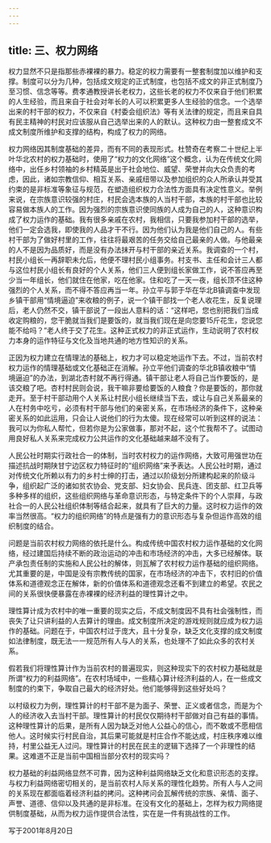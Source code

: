 ```yaml
---
---
---
```

title: 三、权力网络
---



权力显然不只是指那些赤裸裸的暴力。稳定的权力需要有一整套制度加以维护和支撑。制度可以分为几种，包括成文规定的正式制度，也包括不成文的非正式制度乃至习惯、信念等等。费孝通教授讲长老权力，这些长老的权力不仅来自于他们积累的人生经验，而且来自于社会对年长的人可以积累更多人生经验的信念。一个选举出来的村干部的权力，不仅来自《村委会组织法》等有关法律的规定，而且来自具有民主精神的村民对应该服从自己选举出来的人的默认。这种权力由一整套成文不成文制度所维护和支撑的结构，构成了权力的网络。

权力网络因其制度基础的差异，而有不同的表现形式。杜赞奇在考察二十世纪上半叶华北农村的权力基础时，使用了“权力的文化网络”这个概念，认为在传统文化网络中，出任乡村领袖的乡村精英是出于社会地位、威望、荣誉并向大众负责的考虑，因此，诸如宗教信仰、相互关系、亲戚纽带以及参加组织的众人所承认并受其约束的是非标准等象征与规范，在塑造组织权力合法性方面具有决定性意义。举例来说，在宗族意识较强的村庄，村民会选本族的人当村干部，本族的村干部也比较容易做本族人的工作。因为强烈的宗族意识使同族的人成为自己的人，这种意识构成了权力运作的基础。我有很多亲戚在农村，我相信，只要我参加村干部的选举，他们一定会选我，即使我的人品才干不行。因为他们认为我是他们自己的人。有些村干部为了做好村里的工作，往往将最艰苦的任务交给自己最亲的人做。与他最亲的人不是因为品质好，而是没有办法抹开与村干部的亲近关系。我调查的一个村，村民小组长一再辞职未允后，他便不理村民小组事务。村支书、主任和会计三人都与这位村民小组长有良好的个人关系，他们三人便到组长家做工作，说不答应再至少当一年组长，他们就住在他家，吃在他家。住和吃了一天一夜，组长顶不住这种强烈的个人关系，而不得不答应再当一年。孙立平与郭于华在华北B镇调查中发现乡镇干部用“情境逼迫”来收粮的例子，说一个镇干部找一个老人收花生，反复说理后，老人仍然不交，镇干部说了一段出人意料的话：“这样吧，您也别把我们当成收定购粮的，您干脆就当我们是要饭的，就当我们现在是向您要15斤花生，您说您能不给吗？”老人终于交了花生。这种正式权力的非正式运作，生动说明了农村权力本身的运作特征与文化及当地共通的地方性知识的关系。

正因为权力建立在情理法的基础上，权力才可以稳定地运作下去。不过，当前农村权力运作的情理基础或文化基础正在消解。孙立平他们调查的华北B镇收粮中“情境逼迫”的办法，到湖北杏村就不再行得通。镇干部让老人将自己当作要饭的，是该交粮了吧。杏村村民则会说，我干嘛非要给要饭的人粮食？你是要饭的，那你就走开。至于村干部动用个人关系让村民小组长继续当下去，或让与自己关系最亲的人在村务中吃亏，必须有村干部与他们的亲密关系，在市场经济的条件下，这种亲密关系的如此运用，只会让人说他们的行为太傻。现在经常可以听到这样的说法：我可以为你私人帮忙，但若你是为公家做事，那对不起，这个忙我帮不了。试图动用良好私人关系来完成权力公共运作的文化基础越来越不没有了。

人民公社时期实行政社合一的体制，当时农村权力的运作网络，大致可用强世功在描述抗战时期陕甘宁边区权力特征时的“组织网络”来予表达。人民公社时期，通过对传统文化所赖以有力的乡村士绅的打击，通过以阶级划分所建构起来的阶级斗争，组织起广泛的诸如贫农协会、党支部、妇女协会、民兵连、团支部、红卫兵等多种多样的组织，这些组织网络与革命意识形态，与特定条件下的个人崇拜，与政社合一的人民公社组织体制等结合起来，就具有了巨大的力量。这时权力运作的效率当然很高。“权力的组织网络”的特点是强有力的意识形态与复杂但运作高效的组织制度的结合。

问题是当前农村权力网络的依托是什么。构成传统中国农村权力运作基础的文化网络，经过建国后持续不断的政治运动的冲击和市场经济的冲击，大多已经解体。联产承包责任制的实施和人民公社的解体，则瓦解了农村权力运作基础的组织网络。尤其重要的是，中国是没有宗教传统的国家，在市场经济的冲击下，农村旧的价值体系和道德观念正在解体，新的价值体系和道德观念还看不到建立的希望。农民之间的关系很快便暴露在赤裸裸的经济利益的理性算计之中。

理性算计成为农村中的唯一重要的现实之后，不成文制度因不具有社会强制性，而丧失了让只讲利益的人去算计的理由。成文制度所决定的游戏规则就应成为权力运作的基础。问题在于，中国农村过于庞大，且十分复杂，缺乏文化支撑的成文制度如法律制度，既无法一一规范所有人与人的关系，也处理不了如此众多的农村关系。

假若我们将理性算计作为当前农村的普遍现实，则这种现实下的农村权力基础就是所谓“权力的利益网络”。在农村场域中，一些精心算计经济利益的人，在一些成文制度的约束下，争取自己最大的经济好处。他们能够得到这些好处吗？

以村级权力为例，理性算计的村干部不是为面子、荣誉、正义或者信念，而是为个人的经济收入去当村干部。理性算计的村民仅仅期待村干部做对自己有益的事情。这种理性算计的后果，是所有人因为缺乏对他人公益心的信心，而不敢或不愿相信他人。这时候实行村民自治，其后果可能就是村庄合作不能达成，村庄秩序难以维持，村里公益无人过问。理性算计的村民在民主的逻辑下选择了一个非理性的结果。这难道不正是当前中国相当部分农村的现实吗？

权力基础的利益网络显然不可靠，因为这种利益网络缺乏文化和意识形态的支撑。与权力利益网络密切相关的，是当前农村人际关系的理性化趋势。所有人与人之间的关系现在都面临着经济利益的拷问。这种拷问会瓦解传统的宗族、亲情、面子、声誉、道德、信仰以及共通的是非标准。在没有文化的基础上，怎样为权力网络提供制度基础，从而为权力运作提供合法性，实在是一件有挑战性的工作。

写于2001年8月20日